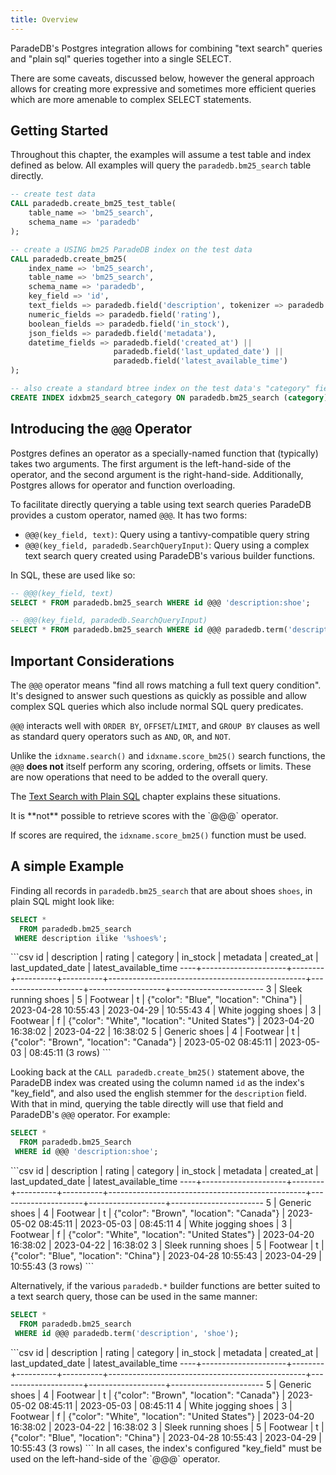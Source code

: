 ```yaml
---
title: Overview
---
```


ParadeDB's Postgres integration allows for combining "text search" queries and "plain sql" queries together into a single
SELECT.

There are some caveats, discussed below, however the general approach allows for creating more expressive and sometimes
more efficient queries which are more amenable to complex SELECT statements.

## Getting Started

Throughout this chapter, the examples will assume a test table and index defined as below. All examples will query the
`paradedb.bm25_search` table directly.

```sql
-- create test data
CALL paradedb.create_bm25_test_table(
    table_name => 'bm25_search',
    schema_name => 'paradedb'
);

-- create a USING bm25 ParadeDB index on the test data
CALL paradedb.create_bm25(
    index_name => 'bm25_search',
    table_name => 'bm25_search',
    schema_name => 'paradedb',
    key_field => 'id',
    text_fields => paradedb.field('description', tokenizer => paradedb.tokenizer('en_stem')),
    numeric_fields => paradedb.field('rating'),
    boolean_fields => paradedb.field('in_stock'),
    json_fields => paradedb.field('metadata'),
    datetime_fields => paradedb.field('created_at') ||
                       paradedb.field('last_updated_date') ||
                       paradedb.field('latest_available_time')
);

-- also create a standard btree index on the test data's "category" field
CREATE INDEX idxbm25_search_category ON paradedb.bm25_search (category);
```

## Introducing the `@@@` Operator

Postgres defines an operator as a specially-named function that (typically) takes two arguments. The first argument
is the left-hand-side of the operator, and the second argument is the right-hand-side. Additionally, Postgres allows
for operator and function overloading.

To facilitate directly querying a table using text search queries ParadeDB provides a custom operator, named `@@@`. It
has two forms:

- `@@@(key_field, text)`: Query using a tantivy-compatible query string
- `@@@(key_field, paradedb.SearchQueryInput)`: Query using a complex text search query created using ParadeDB's various builder functions.

In SQL, these are used like so:

```sql
-- @@@(key_field, text)
SELECT * FROM paradedb.bm25_search WHERE id @@@ 'description:shoe';

-- @@@(key_field, paradedb.SearchQueryInput)
SELECT * FROM paradedb.bm25_search WHERE id @@@ paradedb.term('description', 'shoe');
```

## Important Considerations

The `@@@` operator means "find all rows matching a full text query condition". It's designed to answer
such questions as quickly as possible and allow complex SQL queries which also include normal SQL query predicates.

`@@@` interacts well with `ORDER BY`, `OFFSET`/`LIMIT`, and `GROUP BY` clauses as well as standard query operators such
as `AND`, `OR`, and `NOT`.

Unlike the `idxname.search()` and `idxname.score_bm25()` search functions, the `@@@` **does not** itself perform any
scoring, ordering, offsets or limits. These are now operations that need to be added to the overall query.

The [Text Search with Plain SQL](/api-reference/direct-sql/mix-text-and-sql) chapter explains these situations.

<Note>
It is **not** possible to retrieve scores with the `@@@` operator.

If scores are required, the `idxname.score_bm25()` function must be used.

</Note>

## A simple Example

Finding all records in `paradedb.bm25_search` that are about shoes `shoes`, in plain SQL might look like:

```sql
SELECT *
  FROM paradedb.bm25_search
 WHERE description ilike '%shoes%';
```

<Accordion title="Expected Response">
```csv
id |     description     | rating | category | in_stock |                    metadata                     |     created_at      | last_updated_date | latest_available_time
----+---------------------+--------+----------+----------+-------------------------------------------------+---------------------+-------------------+-----------------------
 3 | Sleek running shoes |      5 | Footwear | t        | {"color": "Blue", "location": "China"}          | 2023-04-28 10:55:43 | 2023-04-29        | 10:55:43
 4 | White jogging shoes |      3 | Footwear | f        | {"color": "White", "location": "United States"} | 2023-04-20 16:38:02 | 2023-04-22        | 16:38:02
 5 | Generic shoes       |      4 | Footwear | t        | {"color": "Brown", "location": "Canada"}        | 2023-05-02 08:45:11 | 2023-05-03        | 08:45:11
(3 rows)
```
</Accordion>

Looking back at the `CALL paradedb.create_bm25()` statement above, the ParadeDB index was created using the column named
`id` as the index's "key_field", and also used the english stemmer for the `description` field. With that in mind,
querying the table directly will use that field and ParadeDB's `@@@` operator. For example:

```sql
SELECT *
  FROM paradedb.bm25_Search
 WHERE id @@@ 'description:shoe';
```

<Accordion title="Expected Response">
```csv
id |     description     | rating | category | in_stock |                    metadata                     |     created_at      | last_updated_date | latest_available_time
----+---------------------+--------+----------+----------+-------------------------------------------------+---------------------+-------------------+-----------------------
 5 | Generic shoes       |      4 | Footwear | t        | {"color": "Brown", "location": "Canada"}        | 2023-05-02 08:45:11 | 2023-05-03        | 08:45:11
 4 | White jogging shoes |      3 | Footwear | f        | {"color": "White", "location": "United States"} | 2023-04-20 16:38:02 | 2023-04-22        | 16:38:02
 3 | Sleek running shoes |      5 | Footwear | t        | {"color": "Blue", "location": "China"}          | 2023-04-28 10:55:43 | 2023-04-29        | 10:55:43
(3 rows)
```
</Accordion>

Alternatively, if the various `paradedb.*` builder functions are better suited to a text search query, those can be used
in the same manner:

```sql
SELECT *
  FROM paradedb.bm25_search
 WHERE id @@@ paradedb.term('description', 'shoe');
```

<Accordion title="Expected Response">
```csv
id |     description     | rating | category | in_stock |                    metadata                     |     created_at      | last_updated_date | latest_available_time
----+---------------------+--------+----------+----------+-------------------------------------------------+---------------------+-------------------+-----------------------
 5 | Generic shoes       |      4 | Footwear | t        | {"color": "Brown", "location": "Canada"}        | 2023-05-02 08:45:11 | 2023-05-03        | 08:45:11
 4 | White jogging shoes |      3 | Footwear | f        | {"color": "White", "location": "United States"} | 2023-04-20 16:38:02 | 2023-04-22        | 16:38:02
 3 | Sleek running shoes |      5 | Footwear | t        | {"color": "Blue", "location": "China"}          | 2023-04-28 10:55:43 | 2023-04-29        | 10:55:43
(3 rows)
```
</Accordion>

<Note>
  In all cases, the index's configured "key_field" must be used on the
  left-hand-side of the `@@@` operator.
</Note>
